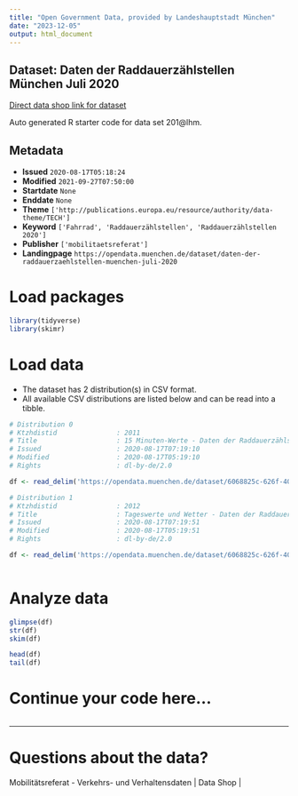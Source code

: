 ```yaml
---
title: "Open Government Data, provided by Landeshauptstadt München"
date: "2023-12-05"
output: html_document
---
```


## Dataset: Daten der Raddauerzählstellen München Juli 2020

[Direct data shop link for dataset](https://opendata.muenchen.de/dataset/daten-der-raddauerzaehlstellen-muenchen-juli-2020)

Auto generated R starter code for data set 201@lhm.

## Metadata

- **Issued** `2020-08-17T05:18:24`
- **Modified** `2021-09-27T07:50:00`
- **Startdate** `None`
- **Enddate** `None`
- **Theme** `['http://publications.europa.eu/resource/authority/data-theme/TECH']`
- **Keyword** `['Fahrrad', 'Raddauerzählstellen', 'Raddauerzählstellen 2020']`
- **Publisher** `['mobilitaetsreferat']`
- **Landingpage** `https://opendata.muenchen.de/dataset/daten-der-raddauerzaehlstellen-muenchen-juli-2020`


# Load packages

```r

library(tidyverse)
library(skimr)

```

# Load data

-   The dataset has 2 distribution(s) in CSV format.
-   All available CSV distributions are listed below and can be read into a tibble.

```r

# Distribution 0
# Ktzhdistid               : 2011
# Title                    : 15 Minuten-Werte - Daten der Raddauerzählstellen München Juli 2020
# Issued                   : 2020-08-17T07:19:10
# Modified                 : 2020-08-17T05:19:10
# Rights                   : dl-by-de/2.0

df <- read_delim('https://opendata.muenchen.de/dataset/6068825c-626f-408c-9b9a-11a1b7fedbef/resource/9a3592bf-234c-43fd-b03e-493e4b86b4b9/download/rad20200715min.csv')

# Distribution 1
# Ktzhdistid               : 2012
# Title                    : Tageswerte und Wetter - Daten der Raddauerzählstellen München Juli 2020
# Issued                   : 2020-08-17T07:19:51
# Modified                 : 2020-08-17T05:19:51
# Rights                   : dl-by-de/2.0

df <- read_delim('https://opendata.muenchen.de/dataset/6068825c-626f-408c-9b9a-11a1b7fedbef/resource/8ab7403c-f8a8-4cd9-8ebd-4e9970be0ca8/download/rad202007tage.csv')



```

# Analyze data

```r

glimpse(df)
str(df)
skim(df)

head(df)
tail(df)

```

# Continue your code here...

```r

```

------------------------------------------------------------------------

# Questions about the data?

Mobilitätsreferat - Verkehrs- und Verhaltensdaten | Data Shop | 
